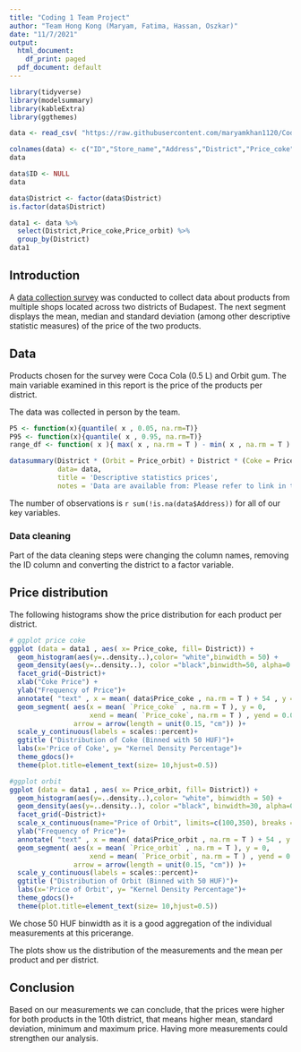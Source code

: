 ```yaml
---
title: "Coding 1 Team Project"
author: "Team Hong Kong (Maryam, Fatima, Hassan, Oszkar)"
date: "11/7/2021"
output:
  html_document:
    df_print: paged
  pdf_document: default
---
```


```r
library(tidyverse)
library(modelsummary)
library(kableExtra)
library(ggthemes)

data <- read_csv( "https://raw.githubusercontent.com/maryamkhan1120/Coding-1-Hong-Kong/main/HongKong%20_Data.csv")

colnames(data) <- c("ID","Store_name","Address","District","Price_coke","Price_orbit","Distance","Cashier")
data

data$ID <- NULL
data

data$District <- factor(data$District)
is.factor(data$District)

data1 <- data %>% 
  select(District,Price_coke,Price_orbit) %>% 
  group_by(District) 
data1

```

## Introduction

A [data collection survey](https://raw.githubusercontent.com/maryamkhan1120/Coding-1-Hong-Kong/main/HongKong%20_Data.csv) was conducted to collect data about products from multiple shops located across two districts of Budapest. The next segment displays the mean, median and standard deviation (among other descriptive statistic measures) of the price of the two products.


## Data

Products chosen for the survey were Coca Cola (0.5 L) and Orbit gum. The main variable examined in this report is the price of the products per district.

The data was collected in person by the team.

```r
P5 <- function(x){quantile( x , 0.05, na.rm=T)}
P95 <- function(x){quantile( x , 0.95, na.rm=T)}
range_df <- function( x ){ max( x , na.rm = T ) - min( x , na.rm = T ) }

datasummary(District * (Orbit = Price_orbit) + District * (Coke = Price_coke) ~ Mean + Median + SD + Max + Min + N + range_df + P5 + P25 + P75 + P95 , 
            data= data, 
            title = 'Descriptive statistics prices', 
            notes = 'Data are available from: Please refer to link in the introduction') %>% kableExtra::kable_styling(latex_options = "hold_position")

```


The number of observations is `r sum(!is.na(data$Address))` for all of our key variables.

### Data cleaning

Part of the data cleaning steps were changing the column names, removing the ID column and converting the district to a factor variable. 

## Price distribution

The following histograms show the price distribution for each product per district.

```r

# ggplot price coke 
ggplot (data = data1 , aes( x= Price_coke, fill= District)) + 
  geom_histogram(aes(y=..density..),color= "white",binwidth = 50) +
  geom_density(aes(y=..density..), color ="black",binwidth=50, alpha=0.5)+
  facet_grid(~District)+ 
  xlab("Coke Price") +
  ylab("Frequency of Price")+
  annotate( "text" , x = mean( data$Price_coke , na.rm = T ) + 54 , y = 0.013 , label = 'Mean' , color = 'purple')+
  geom_segment( aes(x = mean( `Price_coke` , na.rm = T ), y = 0, 
                    xend = mean( `Price_coke`, na.rm = T ) , yend = 0.015) , color = 'darkgreen', size = 1,
                arrow = arrow(length = unit(0.15, "cm")) )+
  scale_y_continuous(labels = scales::percent)+
  ggtitle ("Distribution of Coke (Binned with 50 HUF)")+
  labs(x='Price of Coke', y= "Kernel Density Percentage")+
  theme_gdocs()+
  theme(plot.title=element_text(size= 10,hjust=0.5))

#ggplot orbit 
ggplot (data = data1 , aes( x= Price_orbit, fill= District)) + 
  geom_histogram(aes(y=..density..),color= "white", binwidth = 50) +
  geom_density(aes(y=..density..), color ="black", binwidth=30, alpha=0.5)+
  facet_grid(~District)+ 
  scale_x_continuous(name="Price of Orbit", limits=c(100,350), breaks = c(100, 200, 300)) +
  ylab("Frequency of Price")+
  annotate( "text" , x = mean( data$Price_orbit , na.rm = T ) + 54 , y = 0.013 , label = 'Mean' , color = 'purple')+
  geom_segment( aes(x = mean( `Price_orbit` , na.rm = T ), y = 0, 
                    xend = mean( `Price_orbit`, na.rm = T ) , yend = 0.015) , color = 'darkgreen', size = 1,
                arrow = arrow(length = unit(0.15, "cm")) )+
  scale_y_continuous(labels = scales::percent)+
  ggtitle ("Distribution of Orbit (Binned with 50 HUF)")+
  labs(x='Price of Orbit', y= "Kernel Density Percentage")+
  theme_gdocs()+
  theme(plot.title=element_text(size= 10,hjust=0.5))
```


We chose 50 HUF binwidth as it is a good aggregation of the individual measurements at this pricerange.

The plots show us the distribution of the measurements and the mean per product and per district.

## Conclusion

Based on our measurements we can conclude, that the prices were higher for both products in the 10th district, that means higher mean, standard deviation, minimum and maximum price.
Having more measurements could strengthen our analysis.




